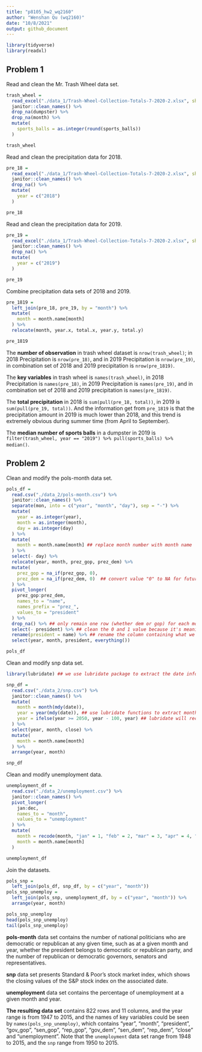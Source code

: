 ```yaml
---
title: "p8105_hw2_wq2160"
author: "Wenshan Qu (wq2160)"
date: "10/8/2021"
output: github_document
---
```


```r
library(tidyverse)
library(readxl)
```

## Problem 1

Read and clean the Mr. Trash Wheel data set.

```r
trash_wheel = 
  read_excel("./data_1/Trash-Wheel-Collection-Totals-7-2020-2.xlsx", sheet = 1, range = cell_cols("A:N")) %>% 
  janitor::clean_names() %>% 
  drop_na(dumpster) %>% 
  drop_na(month) %>% 
  mutate(
    sports_balls = as.integer(round(sports_balls))
  )

trash_wheel
```

Read and clean the precipitation data for 2018.

```r
pre_18 = 
  read_excel("./data_1/Trash-Wheel-Collection-Totals-7-2020-2.xlsx", sheet = "2018 Precipitation", skip = 1) %>% 
  janitor::clean_names() %>% 
  drop_na() %>% 
  mutate(
    year = c("2018")
  )

pre_18
```

Read and clean the precipitation data for 2019.

```r
pre_19 = 
  read_excel("./data_1/Trash-Wheel-Collection-Totals-7-2020-2.xlsx", sheet = "2019 Precipitation", skip = 1) %>% 
  janitor::clean_names() %>% 
  drop_na() %>% 
  mutate(
    year = c("2019")
  )

pre_19
```

Combine precipitation data sets of 2018 and 2019.

```r
pre_1819 = 
  left_join(pre_18, pre_19, by = "month") %>% 
  mutate(
    month = month.name[month]
  ) %>% 
  relocate(month, year.x, total.x, year.y, total.y)

pre_1819
```

The **number of observation** in trash wheel dataset is `nrow(trash_wheel)`; in 2018 Precipitation is `nrow(pre_18)`, and in 2019 Precipitation is `nrow(pre_19)`, in combination set of 2018 and 2019 precipitation is `nrow(pre_1819)`.

The **key variables** in trash wheel is `names(trash_wheel)`, in 2018 Precipitation is `names(pre_18)`, in 2019 Precipitation is `names(pre_19)`, and in combination set of 2018 and 2019 precipitation is `names(pre_1819)`.

The **total precipitation** in 2018 is `sum(pull(pre_18, total))`, in 2019 is `sum(pull(pre_19, total))`. And the information get from `pre_1819` is that the precipitation amount in 2019 is much lower than 2018, and this trend is extremely obvious during summer time (from April to September).

The **median number of sports balls** in a dumpster in 2019 is `filter(trash_wheel, year == "2019") %>% pull(sports_balls) %>% median()`.


## Problem 2

Clean and modify the pols-month data set.

```r
pols_df = 
  read.csv("./data_2/pols-month.csv") %>% 
  janitor::clean_names() %>% 
  separate(mon, into = c("year", "month", "day"), sep = "-") %>% 
  mutate(
    year = as.integer(year),
    month = as.integer(month),
    day = as.integer(day)
  ) %>% 
  mutate(
    month = month.name[month] ## replace month number with month name 
  ) %>% 
  select(- day) %>% 
  relocate(year, month, prez_gop, prez_dem) %>% 
  mutate(
    prez_gop = na_if(prez_gop, 0),
    prez_dem = na_if(prez_dem, 0)  ## convert value "0" to NA for future manipulation
  ) %>% 
  pivot_longer(
    prez_gop:prez_dem,
    names_to = "name", 
    names_prefix = "prez_",
    values_to = "president"
  ) %>% 
  drop_na() %>% ## only remain one row (whether dem or gop) for each month of year
  select(- president) %>% ## clean the 0 and 1 value because it's meaningless, only reserve the "dem" or "gop" value
  rename(president = name) %>% ## rename the column containing what we need as president
  select(year, month, president, everything())

pols_df
```

Clean and modify snp data set.

```r
library(lubridate) ## we use lubridate package to extract the date information
```

```r
snp_df = 
  read.csv("./data_2/snp.csv") %>% 
  janitor::clean_names() %>% 
  mutate(
    month = month(mdy(date)),
    year = year(mdy(date)), ## use lubridate functions to extract month and year
    year = ifelse(year >= 2050, year - 100, year) ## lubridate will recognize two-digit old years (i.e. 50 ~ 68) as 2050 ~2068 instead of 1950 ~ 1968, so we manually correct it.
  ) %>% 
  select(year, month, close) %>% 
  mutate(
    month = month.name[month]
  ) %>% 
  arrange(year, month)

snp_df
```

Clean and modify unemployment data.

```r
unemployment_df = 
  read.csv("./data_2/unemployment.csv") %>% 
  janitor::clean_names() %>% 
  pivot_longer(
    jan:dec,
    names_to = "month",
    values_to = "unemployment"
  ) %>% 
  mutate(
    month = recode(month, "jan" = 1, "feb" = 2, "mar" = 3, "apr" = 4, "may" = 5, "jun" = 6, "jul" = 7, "aug" = 8, "sep" = 9, "oct" = 10, "nov" = 11, "dec" = 12),
    month = month.name[month]
  )

unemployment_df
```

Join the datasets.

```r
pols_snp = 
  left_join(pols_df, snp_df, by = c("year", "month"))
pols_snp_unemploy = 
  left_join(pols_snp, unemployment_df, by = c("year", "month")) %>% 
  arrange(year, month)

pols_snp_unemploy
head(pols_snp_unemploy)
tail(pols_snp_unemploy)
```


**pols-month** data set contains the number of national politicians who are democratic or republican at any given time, such as at a given month and year, whether the president belongs to democratic or republican party, and the number of republican or democratic governors, senators and representatives.

**snp** data set presents Standard & Poor’s stock market index, which shows the closing values of the S&P stock index on the associated date.

**unemployment** data set contains the percentage of unemployment at a given month and year.

**The resulting data set** contains 822 rows and 11 columns, and the year range is from 1947 to 2015, and the names of key variables could be seen by `names(pols_snp_unemploy)`, which contains "year", "month", "president", "gov_gop", "sen_gop", "rep_gop", "gov_dem", "sen_dem", "rep_dem", "close" and "unemployment". Note that the `unemployment` data set range from 1948 to 2015, and the `snp` range from 1950 to 2015.
